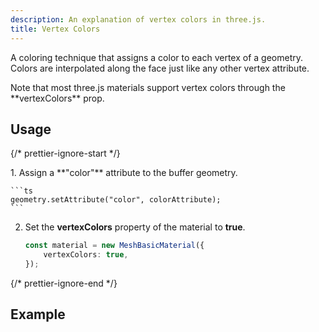 ```yaml
---
description: An explanation of vertex colors in three.js.
title: Vertex Colors
---
```



A coloring technique that assigns a color to each vertex of a geometry. Colors are interpolated along the face just like any other vertex attribute.

<Aside>
	Note that most three.js materials support vertex colors through the
	**vertexColors** prop.
</Aside>

## Usage

{/* prettier-ignore-start */}

<Steps>
1. Assign a **"color"** attribute to the buffer geometry.

    ```ts
    geometry.setAttribute("color", colorAttribute);
    ```

2. Set the **vertexColors** property of the material to **true**.

    ```ts
    const material = new MeshBasicMaterial({
    	vertexColors: true,
    });
    ```
</Steps>

{/* prettier-ignore-end */}

## Example

<App client:visible />

<Tabs items={tabItems} />
